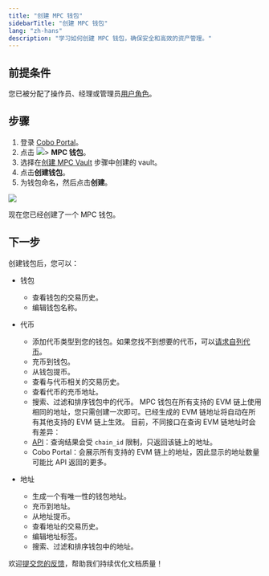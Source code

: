 ```yaml
---
title: "创建 MPC 钱包"
sidebarTitle: "创建 MPC 钱包"
lang: "zh-hans"
description: "学习如何创建 MPC 钱包，确保安全和高效的资产管理。"
---
```


## 前提条件

您已被分配了操作员、经理或管理员[用户角色](/cn/portal/organization/roles-and-permissions)。

## 步骤

1. 登录 [Cobo Portal](https://portal.cobo.com/login)。
2. 点击 <img src="/cn/images/mpc-wallet/wallets-icon.svg" className="icon"></img>> **MPC 钱包**。
3. 选择在[创建 MPC Vault](/cn/portal/mpc-wallets/ocw/create-mpc-vault) 步骤中创建的 vault。
4. 点击**创建钱包**。
5. 为钱包命名，然后点击**创建**。
<img src="/cn/images/mpc-wallet/create-mpc-wallet.png" className="screenshot_full_screen"/>

现在您已经创建了一个 MPC 钱包。

## 下一步

创建钱包后，您可以：

- 钱包
    - 查看钱包的交易历史。
    - 编辑钱包名称。

- 代币
    - 添加代币类型到您的钱包。如果您找不到想要的代币，可以[请求自列代币](/cn/portal/self-service-token-listing)。
    - 充币到钱包。
    - 从钱包提币。
    - 查看与代币相关的交易历史。
    - 查看代币的充币地址。
    - 搜索、过滤和排序钱包中的代币。
    <Note>MPC 钱包在所有支持的 EVM 链上使用相同的地址，您只需创建一次即可。已经生成的 EVM 链地址将自动在所有其他支持的 EVM 链上生效。
    目前，不同接口在查询 EVM 链地址时会有差异：
    - [API](https://www.cobo.com/developers/v2/api-references/wallets/list-wallet-addresses)：查询结果会受 `chain_id` 限制，只返回该链上的地址。  
    - Cobo Portal：会展示所有支持的 EVM 链上的地址，因此显示的地址数量可能比 API 返回的更多。</Note>

- 地址
    - 生成一个有唯一性的钱包地址。
    - 充币到地址。
    - 从地址提币。
    - 查看地址的交易历史。
    - 编辑地址标签。
    - 搜索、过滤和排序钱包中的地址。


<Tip>欢迎[提交您的反馈](https://forms.zohopublic.com/cobo/form/DocumentFeedbackForm/formperma/QvLOhxJv1_JMsJ-1dleZ8Itb_7rzN-LtgvsDdxosoVI?referrername=manuals)，帮助我们持续优化文档质量！</Tip>